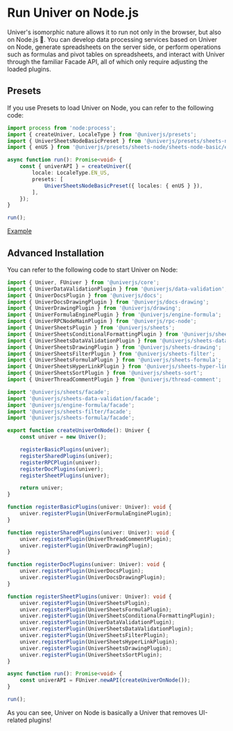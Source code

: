 
# Run Univer on Node.js

Univer's isomorphic nature allows it to run not only in the browser, but also on Node.js 🎉. You can develop data processing services based on Univer on Node, generate spreadsheets on the server side, or perform operations such as formulas and pivot tables on spreadsheets, and interact with Univer through the familiar Facade API, all of which only require adjusting the loaded plugins.

## Presets

If you use Presets to load Univer on Node, you can refer to the following code:

```ts
import process from 'node:process';
import { createUniver, LocaleType } from '@univerjs/presets';
import { UniverSheetsNodeBasicPreset } from '@univerjs/presets/sheets-node/sheets-node-basic/index';
import { enUS } from '@univerjs/presets/sheets-node/sheets-node-basic/en-US';

async function run(): Promise<void> {
    const { univerAPI } = createUniver({
        locale: LocaleType.EN_US,
        presets: [
            UniverSheetsNodeBasicPreset({ locales: { enUS } }),
        ],
    });
}

run();
```

[Example]()

## Advanced Installation

You can refer to the following code to start Univer on Node:

```ts
import { Univer, FUniver } from '@univerjs/core';
import { UniverDataValidationPlugin } from '@univerjs/data-validation';
import { UniverDocsPlugin } from '@univerjs/docs';
import { UniverDocsDrawingPlugin } from '@univerjs/docs-drawing';
import { UniverDrawingPlugin } from '@univerjs/drawing';
import { UniverFormulaEnginePlugin } from '@univerjs/engine-formula';
import { UniverRPCNodeMainPlugin } from '@univerjs/rpc-node';
import { UniverSheetsPlugin } from '@univerjs/sheets';
import { UniverSheetsConditionalFormattingPlugin } from '@univerjs/sheets-conditional-formatting';
import { UniverSheetsDataValidationPlugin } from '@univerjs/sheets-data-validation';
import { UniverSheetsDrawingPlugin } from '@univerjs/sheets-drawing';
import { UniverSheetsFilterPlugin } from '@univerjs/sheets-filter';
import { UniverSheetsFormulaPlugin } from '@univerjs/sheets-formula';
import { UniverSheetsHyperLinkPlugin } from '@univerjs/sheets-hyper-link';
import { UniverSheetsSortPlugin } from '@univerjs/sheets-sort';
import { UniverThreadCommentPlugin } from '@univerjs/thread-comment';

import '@univerjs/sheets/facade';
import '@univerjs/sheets-data-validation/facade';
import '@univerjs/engine-formula/facade';
import '@univerjs/sheets-filter/facade';
import '@univerjs/sheets-formula/facade';

export function createUniverOnNode(): Univer {
    const univer = new Univer();

    registerBasicPlugins(univer);
    registerSharedPlugins(univer);
    registerRPCPlugin(univer);
    registerDocPlugins(univer);
    registerSheetPlugins(univer);

    return univer;
}

function registerBasicPlugins(univer: Univer): void {
    univer.registerPlugin(UniverFormulaEnginePlugin);
}

function registerSharedPlugins(univer: Univer): void {
    univer.registerPlugin(UniverThreadCommentPlugin);
    univer.registerPlugin(UniverDrawingPlugin);
}

function registerDocPlugins(univer: Univer): void {
    univer.registerPlugin(UniverDocsPlugin);
    univer.registerPlugin(UniverDocsDrawingPlugin);
}

function registerSheetPlugins(univer: Univer): void {
    univer.registerPlugin(UniverSheetsPlugin);
    univer.registerPlugin(UniverSheetsFormulaPlugin);
    univer.registerPlugin(UniverSheetsConditionalFormattingPlugin);
    univer.registerPlugin(UniverDataValidationPlugin);
    univer.registerPlugin(UniverSheetsDataValidationPlugin);
    univer.registerPlugin(UniverSheetsFilterPlugin);
    univer.registerPlugin(UniverSheetsHyperLinkPlugin);
    univer.registerPlugin(UniverSheetsDrawingPlugin);
    univer.registerPlugin(UniverSheetsSortPlugin);
}

async function run(): Promise<void> {
    const univerAPI = FUniver.newAPI(createUniverOnNode());
}

run();
```

As you can see, Univer on Node is basically a Univer that removes UI-related plugins!